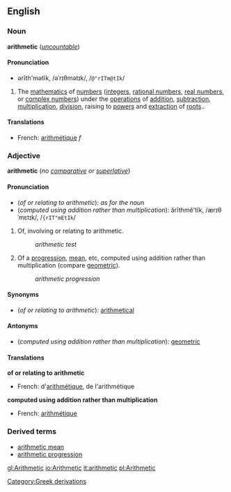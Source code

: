 ==English==
===Noun===
{{wikipedia}}
'''arithmetic''' (''[[uncountable]]'')

====Pronunciation====<!--note: the pronunciation of the noun and adjective differ, hence the subheading-->
*ərĭth'mətĭk, /əˈrɪθmətɪk/, /<tt>@"rITm@tIk</tt>/

#{{mathematics}} The [[mathematics]] of [[number]]s ([[integer]]s, [[rational number]]s, [[real number]]s, or [[complex number]]s) under the [[operation]]s of [[addition]], [[subtraction]], [[multiplication]], [[division]], raising to [[power]]s and [[extraction]] of [[root]]s..

====Translations====
*French: [[arithmétique]] ''f''

===Adjective===
'''arithmetic''' (''no [[comparative]] or [[superlative]]'')

====Pronunciation====<!--note: the pronunciation of the noun and adjective differ, hence the subheading-->
*(''of or relating to arithmetic''): ''as for the noun''
*(''computed using addition rather than multiplication''): ărĭthmĕ'tĭk, /ærɪθˈmɛtɪk/, /<tt>{rIT"mEtIk</tt>/

#{{mathematics}} Of, involving or relating to arithmetic.
#:''arithmetic test''
#{{arithmetic}} Of a [[progression]], [[mean]], etc, computed using addition rather than multiplication (compare [[geometric]]).
#:''arithmetic progression''

====Synonyms====
*(''of or relating to arithmetic''): [[arithmetical]]

====Antonyms====
*(''computed using addition rather than multiplication''): [[geometric]]

====Translations====

'''of or relating to arithmetic'''
{{top}}
*French: d'[[arithmétique]], de l'arithmétique
{{mid}}
{{bottom}}

'''computed using addition rather than multiplication'''
{{top}}
*French: [[arithmétique]]
{{mid}}
{{bottom}}

[[Category:Greek derivations]]

===Derived terms===
*[[arithmetic mean]]
*[[arithmetic progression]]

[[gl:Arithmetic]]
[[io:Arithmetic]]
[[it:arithmetic]]
[[pl:Arithmetic]]